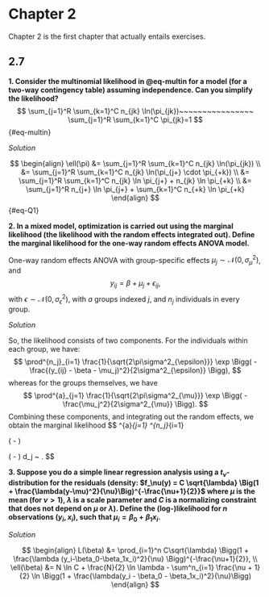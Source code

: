 # Chapter 2

Chapter 2 is the first chapter that actually entails exercises. 

## 2.7

__1. Consider the multinomial likelihood in @eq-multin for a model (for a two-way contingency table) assuming independence. Can you simplify the likelihood?__
$$
\sum_{j=1}^R \sum_{k=1}^C n_{jk} \ln(\pi_{jk})~~~~~~~~~~~~~~~~ \sum_{j=1}^R \sum_{k=1}^C \pi_{jk}=1
$$ {#eq-multin}

_Solution_

$$
\begin{align}
\ell(\pi) &= \sum_{j=1}^R \sum_{k=1}^C n_{jk} \ln(\pi_{jk}) \\
&= \sum_{j=1}^R \sum_{k=1}^C n_{jk} \ln(\pi_{j+} \cdot \pi_{+k}) \\
&= \sum_{j=1}^R \sum_{k=1}^C n_{jk} \ln \pi_{j+} + n_{jk} \ln \pi_{+k} \\
&= \sum_{j=1}^R n_{j+} \ln \pi_{j+} + \sum_{k=1}^C n_{+k} \ln \pi_{+k}
\end{align}
$$ {#eq-Q1}

__2. In a mixed model, optimization is carried out using the marginal likelihood (the likelihood with the random effects integrated out). Define the marginal likelihood for the one-way random effects ANOVA model.__

One-way random effects ANOVA with group-specific effects $\mu_j \sim \mathcal{N}(0, \sigma^2_{\mu})$, and 
$$
y_{ij} = \beta + \mu_j + \epsilon_{ij},
$$
with $\epsilon \sim \mathcal{N}(0, \sigma^2_\epsilon)$, with $a$ groups indexed $j$, and $n_j$ individuals in every group. 

_Solution_

So, the likelihood consists of two components. For the individuals within each group, we have:
$$
\prod^{n_j}_{i=1} \frac{1}{\sqrt{2\pi\sigma^2_{\epsilon}}} 
\exp \Bigg(
-\frac{(y_{ij} - \beta - \mu_j)^2}{2\sigma^2_{\epsilon}}
\Bigg),
$$
whereas for the groups themselves, we have
$$
\prod^{a}_{j=1} \frac{1}{\sqrt{2\pi\sigma^2_{\mu}}} 
\exp \Bigg(
-\frac{\mu_j^2}{2\sigma^2_{\mu}}
\Bigg).
$$
Combining these components, and integrating out the random effects, we obtain the marginal likelihood
$$
\prod^{a}_{j=1}
\int
\prod^{n_j}_{i=1} 
\frac{1}{\sqrt{2\pi\sigma^2_{\epsilon}}}

\exp \Bigg(
-\frac{(y_{ij} - \beta - \mu_j)^2}{2\sigma^2_{\epsilon}}
\Bigg)

\frac{1}{\sqrt{2\pi\sigma^2_{\mu}}} 
\exp \Bigg(
-\frac{\mu_j^2}{2\sigma^2_{\mu}}
\Bigg)
d\mu_j ~ .
$$

__3. Suppose you do a simple linear regression analysis using a $t_\nu$-distribution for the residuals (density: $f_\nu(y) = C \sqrt{\lambda} \Big(1 + \frac{\lambda(y-\mu)^2}{\nu}\Big)^{-\frac{\nu+1}{2}}$ where $\mu$ is the mean (for $\nu > 1$), $\lambda$ is a scale parameter and $C$ is a normalizing constraint that does not depend on $\mu$ or $\lambda$). Define the (log-)likelihood for $n$ observations $(y_i, x_i)$, such that $\mu_i = \beta_0 + \beta_1x_i$.__

_Solution_

$$
\begin{align}
L(\beta) &= \prod_{i=1}^n C\sqrt{\lambda} \Bigg(1 + \frac{\lambda (y_i-\beta_0-\beta_1x_i)^2}{\nu}  \Bigg)^{-\frac{\nu+1}{2}}, \\
\ell(\beta) &= N \ln C +  \frac{N}{2} \ln \lambda - \sum^n_{i=1} \frac{\nu + 1}{2} \ln \Bigg(1 + \frac{\lambda(y_i - \beta_0 - \beta_1x_i)^2}{\nu}\Bigg)
\end{align}
$$
